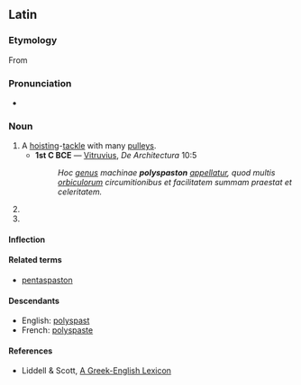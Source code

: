 ==Latin==

===Etymology===
From {{AGr.|la}}  {{term|πολύσπαστον||compound pulley|tr=poluspaston|lang=grc|sc=polytonic}}

===Pronunciation===
* {{IPA|/ˈpo.lʏˌspas.ton/}}

===Noun===
{{la-noun|polyspaston|polyspasti#Latin|polyspastī|n|second}}

# A [[hoist]]ing-[[tackle]] with many [[pulleys]].
#* '''1st C BCE''' — [[w:en:Vitruvius|Vitruvius]], ''De Architectura'' 10:5
#*: ''Hoc [[genus]] machinae '''polyspaston''' [[appello|appellatur]], quod multis [[orbiculus|orbiculorum]] circumitionibus et facilitatem summam praestat et celeritatem.''
# {{inflection of|polyspaston|polyspaston|acc|s}}
# {{inflection of|polyspaston|polyspaston|voc|s}}

====Inflection====
{{ladecl2}}
{{la-decl-2nd-Greek-N|polyspast}}

====Related terms====
* [[pentaspaston]]

====Descendants====
* English: [[polyspast]]
* French: [[polyspaste]]

====References====
{{R:L&S|polyspaston}}
* Liddell & Scott, [http://perseus.mpiwg-berlin.mpg.de/cgi-bin/resolveform?lookup=poluspastos&type=begin&lang=greek&searchText=&options=Sort+Results+Alphabetically&.submit=Submit+Query&formentry=1&lang=greek A Greek-English Lexicon]